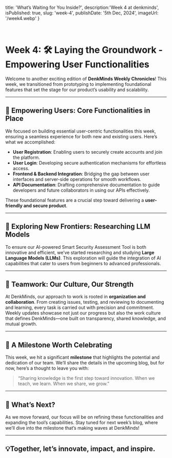   title: 'What’s Waiting for You Inside?',
  description:'Week 4 at denkminds',
  isPublished: true,
  slug: 'week-4',
  publishDate: '5th Dec, 2024',
  imageUrl: '/week4.webp'
}

<br />


# Week 4: 🛠️ Laying the Groundwork - Empowering User Functionalities 

Welcome to another exciting edition of **DenkMinds Weekly Chronicles**! This week, we transitioned from prototyping to implementing foundational features that set the stage for our product’s usability and scalability.  

---

## 🚀 Empowering Users: Core Functionalities in Place  
We focused on building essential user-centric functionalities this week, ensuring a seamless experience for both new and existing users. Here’s what we accomplished:  
- **User Registration**: Enabling users to securely create accounts and join the platform.  
- **User Login**: Developing secure authentication mechanisms for effortless access.  
- **Frontend & Backend Integration**: Bridging the gap between user interfaces and server-side operations for smooth workflows.  
- **API Documentation**: Drafting comprehensive documentation to guide developers and future collaborators in using our APIs effectively.  

These foundational features are a crucial step toward delivering a **user-friendly and secure product**.  

---

## 🧠 Exploring New Frontiers: Researching LLM Models  
To ensure our AI-powered Smart Security Assessment Tool is both innovative and efficient, we’ve started researching and studying **Large Language Models (LLMs)**. This exploration will guide the integration of AI capabilities that cater to users from beginners to advanced professionals.  

---

## 🤝 Teamwork: Our Culture, Our Strength  
At DenkMinds, our approach to work is rooted in **organization and collaboration**. From creating issues, testing, and reviewing to documenting and learning, every task is carried out with precision and commitment. Weekly updates showcase not just our progress but also the work culture that defines DenkMinds—one built on transparency, shared knowledge, and mutual growth.  

---

## 🎉 A Milestone Worth Celebrating  
This week, we hit a significant **milestone** that highlights the potential and dedication of our team. We’ll share the details in the upcoming blog, but for now, here’s a thought to leave you with:  

> “Sharing knowledge is the first step toward innovation. When we teach, we learn. When we share, we grow.”  

---

## 🔮 What’s Next?  
As we move forward, our focus will be on refining these functionalities and expanding the tool’s capabilities. Stay tuned for next week’s blog, where we’ll dive into the milestone that’s making waves at DenkMinds!  

---

## 💡Together, let’s innovate, impact, and inspire.
